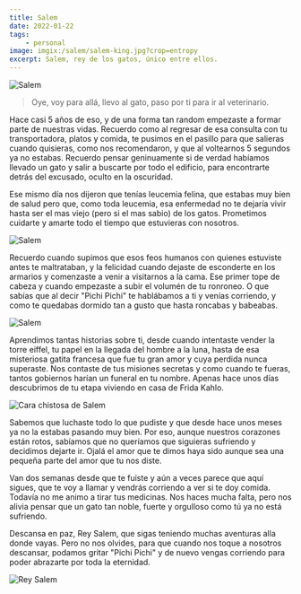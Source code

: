 ```yaml
---
title: Salem
date: 2022-01-22
tags:
    - personal
image: imgix:/salem/salem-king.jpg?crop=entropy
excerpt: Salem, rey de los gatos, único entre ellos.
---
```


<Image
	src="/images/salem/22728909_10214838505462012_4484303643087264761_n.jpg"
	alt="Salem"
	height={720}
	width={960}
/>

> Oye, voy para allá, llevo al gato, paso por ti para ir al veterinario.

Hace casi 5 años de eso, y de una forma tan random empezaste a formar parte de nuestras vidas. Recuerdo como al regresar de esa consulta con tu transportadora, platos y comida, te pusimos en el pasillo para que salieras cuando quisieras, como nos recomendaron, y que al voltearnos 5 segundos ya no estabas. Recuerdo pensar geninuamente si de verdad habíamos llevado un gato y salir a buscarte por todo el edificio, para encontrarte detrás del excusado, oculto en la oscuridad.

Ese mismo día nos dijeron que tenías leucemia felina, que estabas muy bien de salud pero que, como toda leucemia, esa enfermedad no te dejaría vivir hasta ser el mas viejo (pero si el mas sabio) de los gatos. Prometimos cuidarte y amarte todo el tiempo que estuvieras con nosotros.

<Image
	src="/images/salem/27540644_10215736168703032_1781218424683223153_n.jpg"
	alt="Salem"
	height={720}
	width={960}
/>

Recuerdo cuando supimos que esos feos humanos con quienes estuviste antes te maltrataban, y la felicidad cuando dejaste de esconderte en los armarios y comenzaste a venir a visitarnos a la cama. Ese primer tope de cabeza y cuando empezaste a subir el volumén de tu ronroneo. O que sabías que al decir "Pichi Pichi" te hablábamos a ti y venías corriendo, y como te quedabas dormido tan a gusto que hasta roncabas y babeabas. 

<Image
	src="/images/salem/27544726_10215736098061266_5087323964259759309_n.jpg"
	alt="Salem"
	height={720}
	width={960}
/>

Aprendimos tantas historias sobre ti, desde cuando intentaste vender la torre eiffel, tu papel en la llegada del hombre a la luna, hasta de esa misteriosa gatita francesa que fue tu gran amor y cuya perdida nunca superaste. Nos contaste de tus misiones secretas y como cuando te fueras, tantos gobiernos harían un funeral en tu nombre. Apenas hace unos días descubrimos de tu etapa viviendo en casa de Frida Kahlo.

<Image
	src="/images/salem/19224780_10213975003915013_1276711794045125761_n.jpg"
	alt="Cara chistosa de Salem"
	height={960}
	width={720}
/>

Sabemos que luchaste todo lo que pudiste y que desde hace unos meses ya no la estabas pasando muy bien. Por eso, aunque nuestros corazones  están rotos, sabíamos que no queríamos que siguieras sufriendo y decidimos dejarte ir. Ojalá el amor que te dimos haya sido aunque sea una pequeña parte del amor que tu nos diste.

Van dos semanas desde que te fuiste y aún a veces parece que aquí sigues, que te voy a llamar y vendrás corriendo a ver si te doy comida. Todavía no me animo a tirar tus medicinas. Nos haces mucha falta, pero nos alivia pensar que un gato tan noble, fuerte y orgulloso como tú ya no está sufriendo.

Descansa en paz, Rey Salem, que sigas teniendo muchas aventuras alla donde vayas. Pero no nos olvides, para que cuando nos toque a nosotros descansar, podamos gritar "Pichi Pichi" y de nuevo vengas corriendo para poder abrazarte por toda la eternidad.

<Image
	src="/images/salem/salem-king.jpg"
	alt="Rey Salem"
	height={1350}
	width={1080}
/>
